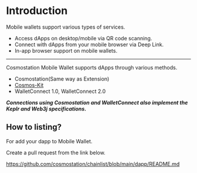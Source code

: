 # Introduction

Mobile wallets support various types of services.

- Access dApps on desktop/mobile via QR code scanning.
- Connect with dApps from your mobile browser via Deep Link.
- In-app browser support on mobile wallets.

---

Cosmostation Mobile Wallet supports dApps through various methods.

- Cosmostation(Same way as Extension)
- [Cosmos-Kit](https://github.com/cosmology-tech/cosmos-kit)
- WalletConnect 1.0, WalletConnect 2.0

**_Connections using Cosmostation and WalletConnect also implement the Keplr and Web3j specifications._**

## How to listing?

For add your dapp to Mobile Wallet.

Create a pull request from the link below.

https://github.com/cosmostation/chainlist/blob/main/dapp/README.md
